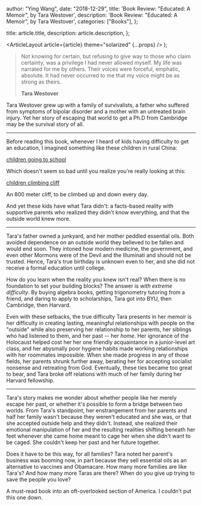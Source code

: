 
  author: "Ying Wang",
  date: "2018-12-29",
  title: 'Book Review: "Educated: A Memoir", by Tara Westover',
  description: 'Book Review: "Educated: A Memoir", by Tara Westover',
  categories: ["Books"],
};

  title: article.title,
  description: article.description,
};

  <ArticleLayout article={article} theme="solarized" {...props} />
);

> Not knowing for certain, but refusing to give way to those who claim
> certainty, was a privilege I had never allowed myself. My life was narrated
> for me by others. Their voices were forceful, emphatic, absolute. It had never
> occurred to me that my voice might be as strong as theirs.
>
> **Tara Westover**

Tara Westover grew up with a family of survivalists, a father who suffered from
symptoms of bipolar disorder and a mother with an untreated brain injury. Yet
her story of escaping that world to get a Ph.D from Cambridge may be the
survival story of all.

---

Before reading this book, whenever I heard of kids having difficulty to get an
education, I imagined something like these children in rural China:

[children going to school](/img/posts/2018/12/29/educated_1.jpg)

Which doesn't seem so bad until you realize you're really looking at this:

[children climbing cliff](/img/posts/2018/12/29/educated_2.jpg)

An 800 meter cliff, to be climbed up and down every day.

And yet these kids have what Tara didn't: a facts-based reality with supportive
parents who realized they didn't know everything, and that the outside world
knew more.

---

Tara's father owned a junkyard, and her mother peddled essential oils. Both
avoided dependence on an outside world they believed to be fallen and would end
soon. They intoned how modern medicine, the government, and even other Mormons
were of the Devil and the Illuminati and should not be trusted. Hence, Tara's
true birthday is unknown even to her, and she did not receive a formal education
until college.

How do you learn when the reality you knew isn't real? When there is no
foundation to set your building blocks? The answer is _with extreme difficulty_.
By buying algebra books, getting trigonometry tutoring from a friend, and daring
to apply to scholarships, Tara got into BYU, then Cambridge, then Harvard.

Even with these setbacks, the true difficulty Tara presents in her memoir is her
difficulty in creating lasting, meaningful relationships with people on the
"outside" while also preserving her relationship to her parents, her siblings
who had listened to them, and her past -- her _home_. Her ignorance of the
Holocaust helped cost her her one friendly acquaintance in a junior-level art
class, and her abysmally poor hygiene habits made working relationships with her
roommates impossible. When she made progress in any of those fields, her parents
shrunk further away, berating her for accepting socialist nonsense and
retreating from God. Eventually, these ties became too great to bear, and Tara
broke off relations with much of her family during her Harvard fellowship.

---

Tara's story makes me wonder about whether people like her merely escape her
past, or whether it's possible to form a bridge between two worlds. From Tara's
standpoint, her enstrangement from her parents and half her family wasn't
because they weren't educated and she was, or that she accepted outside help and
they didn't. Instead, she realized their emotional manipulation of her and the
resulting realities shifting beneath her feet whenever she came home meant to
cage her when she didn't want to be caged. She couldn't keep her past and her
future together.

Does it have to be this way, for all families? Tara noted her parent's business
was booming now, in part because they sell essential oils as an alternative to
vaccines and Obamacare. How many more families are like Tara's? And how many
more Taras are there? When do you give up trying to save the people you love?

A must-read book into an oft-overlooked section of America. I couldn't put this
one down.
